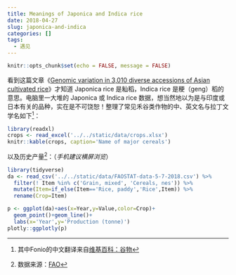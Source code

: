 ```yaml
---
title: Meanings of Japonica and Indica rice
date: 2018-04-27
slug: japonica-and-indica
categories: []
tags:
  - 遇见
---
```


```r
knitr::opts_chunk$set(echo = FALSE, message = FALSE)
```

看到这篇文章《[Genomic variation in 3,010 diverse accessions of Asian cultivated rice](https://doi.org/10.1038/s41586-018-0063-9)》才知道 Japonica rice 是籼稻，Indica rice 是粳（geng）稻的意思。电脑里一大堆的 Japonica 或 Indica rice 数据，想当然地以为是与印度或日本有关的品种，实在是不可饶恕！整理了常见禾谷类作物的中、英文名与拉丁文学名如下^[其中Fonio的中文翻译来自[维基百科：谷物](https://zh.wikipedia.org/zh-cn/%E8%B0%B7%E7%89%A9)]：

```r
library(readxl)
crops <- read_excel('../../static/data/crops.xlsx')
knitr::kable(crops, caption='Name of major cereals')
```

以及历史产量^[数据来源：[FAO](http://www.fao.org/faostat/en/#data)]：（_手机建议横屏浏览_）

```r
library(tidyverse)
da <- read_csv('../../static/data/FAOSTAT-data-5-7-2018.csv') %>%
  filter(! Item %in% c('Grain, mixed', 'Cereals, nes')) %>%
  mutate(Item=if_else(Item=='Rice, paddy','Rice',Item)) %>%
  rename(Crop=Item)

p <- ggplot(da)+aes(x=Year,y=Value,color=Crop)+
  geom_point()+geom_line()+
  labs(x='Year',y='Production (tonne)')
plotly::ggplotly(p)
```
